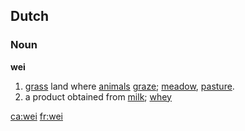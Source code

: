 ==Dutch==
===Noun===
'''wei''' {{f}}
# [[grass]] land where [[animal]]s [[graze]]; [[meadow]], [[pasture]].
# a product obtained from [[milk]]; [[whey]]

[[ca:wei]]
[[fr:wei]]